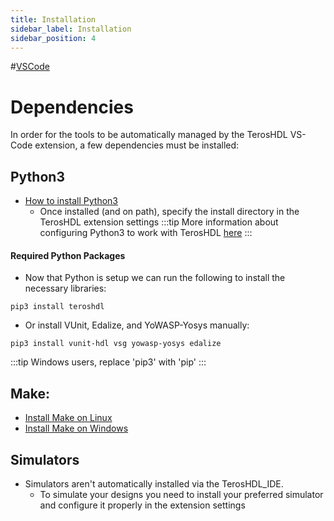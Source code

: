 ```yaml
---
title: Installation
sidebar_label: Installation
sidebar_position: 4
---
```


#[VSCode](https://code.visualstudio.com/download)

# Dependencies
In order for the tools to be automatically managed by the TerosHDL VS-Code extension, a few dependencies must be installed:
## Python3
* [How to install Python3](https://realpython.com/installing-python/)
  * Once installed (and on path), specify the install directory in the TerosHDL extension settings
:::tip
More information about configuring Python3 to work with TerosHDL [here](../configuration/python)
:::
#### Required Python Packages
  * Now that Python is setup we can run the following to install the necessary libraries:
  ```shell
  pip3 install teroshdl
  ```
  * Or install VUnit, Edalize, and YoWASP-Yosys manually: 
  
  ```shell
  pip3 install vunit-hdl vsg yowasp-yosys edalize
  ```

:::tip
Windows users, replace 'pip3' with 'pip'
:::

## Make:
  * [Install Make on Linux](https://www.gnu.org/software/make/) 
  * [Install Make on Windows](http://gnuwin32.sourceforge.net/packages/make.htm)
## Simulators
  * Simulators aren't automatically installed via the TerosHDL_IDE.
    * To simulate your designs you need to install your preferred simulator and configure it properly in the extension settings
